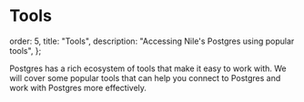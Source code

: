 # Tools

  order: 5,
  title: "Tools",
  description: "Accessing Nile's Postgres using popular tools",
};

Postgres has a rich ecosystem of tools that make it easy to work with. We will cover some popular tools that can help you connect 
to Postgres and work with Postgres more effectively.

<Cards>
  <Card file="./tools/psql.mdx" root="postgres" icon="psql.svg" />
  <Card file="./tools/dbeaver.mdx" root="postgres" icon="dbeaver.svg" />
</Cards>
